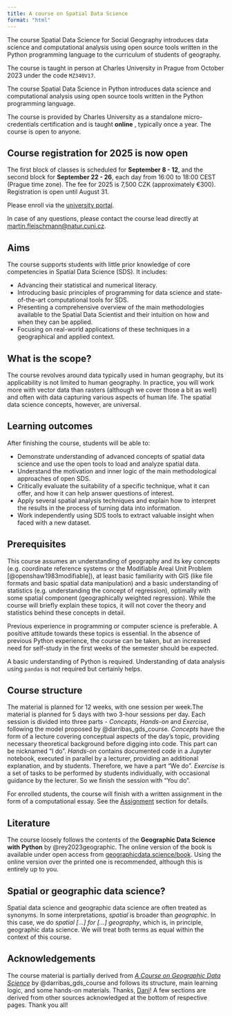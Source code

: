 ```yaml
---
title: A course on Spatial Data Science
format: "html"
---
```


::: {.content-visible when-profile='sds4sg'}
The course Spatial Data Science for Social Geography introduces data science and computational analysis
using open source tools written in the Python programming language to the curriculum of
students of geography.

The course is taught in person at Charles University in Prague from October 2023 under the code `MZ340V17`.
:::

::: {.content-visible when-profile='micro'}
The course Spatial Data Science in Python introduces data science and computational analysis
using open source tools written in the Python programming language.

The course is provided by Charles University as a standalone micro-credentials certification and is taught __online__ , typically once a year. The
course is open to anyone.

::: {.callout-important}
# Course registration for 2025 is now open

The first block of classes is scheduled for **September 8 - 12**, and the second block for **September 22 - 26**, each day from 16:00 to 18:00 CEST (Prague time zone). The fee for 2025 is 7,500 CZK (approximately €300). Registration is open until August 31.

Please enroll via the [university portal](https://is.cuni.cz/studium/eng/prijimacky/index.php?do=detail_kurz_mc&cid=11189).

In case of any questions, please contact the course lead directly at [martin.fleischmann@natur.cuni.cz](mailto:martin.fleischmann@natur.cuni.cz).
:::
:::

## Aims

The course supports students with little prior knowledge of core competencies in Spatial Data Science (SDS). It includes:

- Advancing their statistical and numerical literacy.
- Introducing basic principles of programming for data science and state-of-the-art computational tools for SDS.
- Presenting a comprehensive overview of the main methodologies available to the Spatial Data Scientist and their intuition on how and when they can be applied.
- Focusing on real-world applications of these techniques in a geographical and applied context.

::: {.callout-note appearance="simple"}
## What is the scope?

The course revolves around data typically used in human geography, but its applicability
is not limited to human geography. In practice, you will work more with vector
data than rasters (although we cover those a bit as well) and often with data capturing
various aspects of human life. The spatial data science concepts, however, are universal.

:::

## Learning outcomes

After finishing the course, students will be able to:

- Demonstrate understanding of advanced concepts of spatial data science and use the open tools to load and analyze spatial data.
- Understand the motivation and inner logic of the main methodological approaches of open SDS.
- Critically evaluate the suitability of a specific technique, what it can offer, and how it can help answer questions of interest.
- Apply several spatial analysis techniques and explain how to interpret the results in the process of turning data into information.
- Work independently using SDS tools to extract valuable insight when faced with a new dataset.

## Prerequisites

This course assumes an understanding of geography and its key concepts (e.g. coordinate
reference systems or the Modifiable Areal Unit Problem [@openshaw1983modifiable]), at
least basic familiarity with GIS (like file formats and basic spatial data manipulation)
and a basic understanding of statistics (e.g. understanding the concept of regression),
optimally with some spatial component (geographically weighted regression).
While the course will briefly explain these topics, it will not cover the theory and
statistics behind these concepts in detail.

::: {.content-visible when-profile='sds4sg'}
Previous experience in programming or computer science is preferable. A positive attitude towards these topics is essential. In the absence of previous Python experience, the course can be taken, but an increased need for self-study in the first weeks of the semester should be expected.
:::

::: {.content-visible when-profile='micro'}
A basic understanding of Python is required. Understanding of data analysis using `pandas` is not required but certainly helps.
:::

## Course structure


[The material is planned for 12 weeks, with one session per week.]{.content-visible when-profile='sds4sg'}[The material is planned for 5 days with two 3-hour sessions per day. ]{.content-visible when-profile='micro'} Each session
is divided into three parts - _Concepts_, _Hands-on_ and _Exercise_, following the model
proposed by @darribas_gds_course. _Concepts_ have the form of a lecture covering conceptual
aspects of the day's topic, providing necessary theoretical background before digging into code. This part can be nicknamed ["I do"]{.accent}.
_Hands-on_ contains documented code in a Jupyter notebook, executed in
parallel by a lecturer, providing an additional explanation, and by students. Therefore, we have a part ["We do"]{.accent}.
_Exercise_ is a set of tasks to be performed by students individually, with
occasional guidance by the lecturer. So we finish the session with ["You do"]{.accent}.

For enrolled students, the course will finish with a written
assignment in the form of a computational essay. See the
[Assignment](course_information/assignment.qmd) section for details.

## Literature

The course loosely follows the contents of the **Geographic Data Science with Python**
by @rey2023geographic. The online version of the book is available under open access
from [geographicdata.science/book](https://geographicdata.science/book). Using the online
version over the printed one is recommended, although this is entirely up to you.

::: {.callout-note appearance="simple"}

## Spatial or geographic data science?

Spatial data science and geographic data science are often treated as synonyms. In some
interpretations, _spatial_ is broader than _geographic_. In this case, we do _spatial [...]
for [...] geography_, which is, in principle, geographic data science. We will treat
both terms as equal within the context of this course.

:::

## Acknowledgements {.appendix}

The course material is partially derived from
[_A Course on Geographic Data Science_](https://darribas.org/gds_course/) by
@darribas_gds_course and follows its structure, main learning logic, and some
hands-on materials. Thanks, [Dani](https://darribas.org)! A few sections are derived
from other sources acknowledged at the bottom of respective pages. Thank you all!


